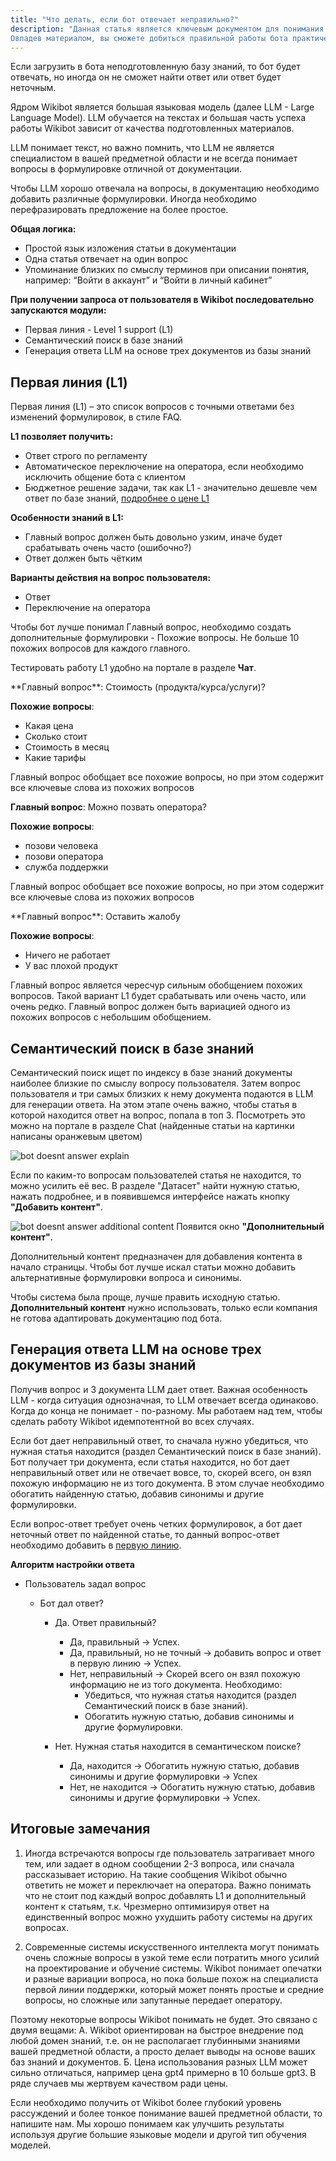 ---
title: "Что делать, если бот отвечает неправильно?"
description: "Данная статья является ключевым документом для понимания работы и тонкой настройке Wikibot. 
Овладев материалом, вы сможете добиться правильной работы бота практически в любых случаях."
---

Если загрузить в бота неподготовленную базу знаний, то бот будет отвечать, но иногда он не сможет найти ответ или ответ будет неточным.

Ядром Wikibot является большая языковая модель (далее LLM - Large Language Model).
LLM обучается на текстах и большая часть успеха работы Wikibot зависит от качества подготовленных материалов.

LLM понимает текст, но важно помнить, что LLM не является специалистом в вашей предметной области и не всегда понимает вопросы в формулировке отличной от документации.

Чтобы LLM хорошо отвечала на вопросы, в документацию необходимо добавить различные формулировки. Иногда необходимо перефразировать предложение на более простоe.

**Общая логика:**

- Простой язык изложения статьи в документации
- Одна статья отвечает на один вопрос
- Упоминание близких по смыслу терминов при описании понятия, например: “Войти в аккаунт” и “Войти в личный кабинет”

**При получении запроса от пользователя в Wikibot последовательно запускаются модули:**

- Первая линия - Level 1 support (L1)
- Семантический поиск в базе знаний
- Генерация ответа LLM на основе трех документов из базы знаний

## Первая линия (L1)

Первая линия (L1) – это список вопросов с точными ответами без изменений формулировок, в стиле FAQ.

**L1 позволяет получить:**

- Ответ строго по регламенту
- Автоматическое переключение на оператора, если необходимо исключить общение бота с клиентом
- Бюджетное решение задачи, так как L1 - значительно дешевле чем ответ по базе знаний, [подробнее о цене L1](https://Wikibot.pro/pricing)

**Особенности знаний в L1:**

- Главный вопрос должен быть довольно узким, иначе будет срабатывать очень часто (ошибочно?)
- Ответ должен быть чётким

**Варианты действия на вопрос пользователя:**

- Ответ
- Переключение на оператора

<Tip>
  Чтобы бот лучше понимал Главный вопрос, необходимо создать дополнительные
  формулировки - Похожие вопросы. Не больше 10 похожих вопросов для каждого
  главного.
</Tip>

Тестировать работу L1 удобно на портале в разделе **Чат**.

<Accordion title="Хороший пример L1">
  **Главный вопрос**:	Стоимость (продукта/курса/услуги)?

**Похожие вопросы**:

- Какая цена
- Сколько стоит
- Стоимость в месяц
- Какие тарифы

<Note>
  Главный вопрос обобщает все похожие вопросы, но при этом содержит все ключевые
  слова из похожих вопросов
</Note>

**Главный вопрос**: Можно позвать оператора?

**Похожие вопросы**:

- позови человека
- позови оператора
- служба поддержки

<Note>Главный вопрос обобщает все похожие вопросы, но при этом содержит все ключевые слова из похожих вопросов</Note>
</Accordion>

<Accordion title="Плохой пример L1">
**Главный вопрос**: Оставить жалобу

**Похожие вопросы**:

- Ничего не работает
- У вас плохой продукт

<Note>Главный вопрос является чересчур сильным обобщением похожих вопросов. Такой вариант L1 будет срабатывать или очень часто, или очень редко. 
Главный вопрос должен быть вариацией одного из похожих вопросов с небольшим обобщением.</Note>
</Accordion>

## Семантический поиск в базе знаний

Семантический поиск ищет по индексу в базе знаний документы наиболее близкие по смыслу вопросу пользователя.
Затем вопрос пользователя и три самых близких к нему документа подаются в LLM для генерации ответа.
На этом этапе очень важно, чтобы статья в которой находится ответ на вопрос, попала в топ 3.
Посмотреть это можно на портале в разделе Chat (найденные статьи на картинки написаны оранжевым цветом)

<img
  src="/images/guides-bot-doesnt-answer-explain.jpg"
  alt="bot doesnt answer explain"
/>

Если по каким-то вопросам пользователей статья не находится, то можно усилить её вес.
В разделе "Датасет" найти нужную статью, нажать подробнее, и в появившемся интерфейсе нажать кнопку **"Добавить контент"**.

<img
  src="/images/guides-bot-doesnt-answer-keywords.jpg"
  alt="bot doesnt answer additional content"
/>
Появится окно  **"Дополнительный контент"**.

Дополнительный контент предназначен для добавления контента в начало страницы. 
Чтобы бот лучше искал статьи можно добавить альтернативные формулировки вопроса и синонимы.

Чтобы система была проще, лучше править исходную статью. **Дополнительный контент** нужно использовать, только если компания не готова адаптировать документацию под бота.

## Генерация ответа LLM на основе трех документов из базы знаний

Получив вопрос и 3 документа LLM дает ответ.
Важная особенность LLM - когда ситуация однозначная, то LLM отвечает всегда одинаково. Когда до конца не понимает - по-разному.
Мы работаем над тем, чтобы сделать работу Wikibot идемпотентной во всех случаях.

Если бот дает неправильный ответ, то сначала нужно убедиться, что нужная статья находится (раздел Семантический поиск в базе знаний).
Бот получает три документа, если статья находится, но бот дает неправильный ответ или не отвечает вовсе, то, скорей всего, он взял похожую информацию не из того документа.
В этом случае необходимо обогатить найденную статью, добавив синонимы и другие формулировки.

Если вопрос-ответ требует очень четких формулировок, а бот дает неточный ответ по найденной статье, то данный вопрос-ответ необходимо добавить в [первую линию](/lk/l1).

**Алгоритм настройки ответа**

- Пользователь задал вопрос

  - Бот дал ответ?

    - Да. Ответ правильный?

      - Да, правильный → Успех.
      - Да, правильный, но не точный → добавить вопрос и ответ в первую линию → Успех.
      - Нет, неправильный → Скорей всего он взял похожую информацию не из того документа. Необходимо:
        - Убедиться, что нужная статья находится (раздел Семантический поиск в базе знаний).
        - Обогатить нужную статью, добавив синонимы и другие формулировки.

    - Нет. Нужная статья находится в семантическом поиске?
      - Да, находится → Обогатить нужную статью, добавив синонимы и другие формулировки → Успех
      - Нет, не находится → Обогатить нужную статью, добавив синонимы и другие формулировки → Успех.

## Итоговые замечания

1. Иногда встречаются вопросы где пользователь затрагивает много тем, или задает в одном сообщении 2-3 вопроса, или сначала рассказывает историю. На такие сообщения Wikibot обычно ответить не может и переключает на оператора. Важно понимать что не стоит под каждый вопрос добавлять L1 и дополнительный контент к статьям, т.к. Чрезмерно оптимизируя ответ на единственный вопрос можно ухудшить работу системы на других вопросах.

2. Современные системы искусственного интеллекта могут понимать очень сложные вопросы в узкой теме если потратить много усилий на проектирование и обучение системы. Wikibot понимает опечатки и разные вариации вопроса, но пока больше похож на специалиста первой линии поддержки, который может понять простые и средние вопросы, но сложные или запутанные передает оператору. 

Поэтому некоторые вопросы Wikibot понимать не будет.
Это связано с двумя вещами:
А. Wikibot ориентирован на быстрое внедрение под любой домен знаний, т.е. он не располагает глубинными знаниями вашей предметной области, а просто делает выводы на основе ваших баз знаний и документов.
Б. Цена использования разных LLM может сильно отличаться, например цена gpt4 примерно в 10 больше gpt3. В ряде случаев мы жертвуем качеством ради цены.

Если необходимо получить от Wikibot более глубокий уровень рассуждений и более тонкое понимание вашей предметной области, то напишите нам. Мы хорошо понимаем как улучшить результаты используя другие большие языковые модели и другой тип обучения моделей.
